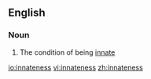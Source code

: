 ==English==

===Noun===
{{en-noun|-}}

# The condition of being [[innate]]

[[io:innateness]]
[[vi:innateness]]
[[zh:innateness]]